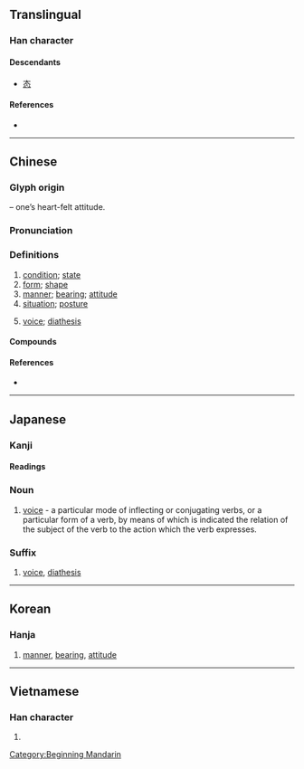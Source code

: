 {{also|态|熊}}
{{character info/new}}
==Translingual==

===Han character===
{{Han char|rn=61|rad=心|as=10|sn=14|four=21331|canj=IPP|ids=⿱能心}}

====Descendants====
* [[态]]

====References====
* {{Han ref|kx=0398.030|dkj=11052|dj=0737.040|hdz=42335.070|uh=614B|ud=24907|bh=BA41|bd=47681}}

----

==Chinese==
{{zh-forms|s=态}}

===Glyph origin===
{{Han etym}}
{{Han compound|能|心|t2=heart|ls=psc|c1=p|c2=s}} – one’s heart-felt attitude.

===Pronunciation===
{{zh-pron
|m=tài
|c=taai3
|mn=thài/tw:thāi
|mc=y
|oc=y
|cat=n
}}

===Definitions===
{{zh-hanzi}}

# [[condition]]; [[state]]
# [[form]]; [[shape]]
# [[manner]]; [[bearing]]; [[attitude]]
# [[situation]]; [[posture]]
# {{lb|zh|grammar}} [[voice]]; [[diathesis]]

====Compounds====
{{zh-der|一反常態|三態|不勝之態|世態|世態人情|世態炎涼|事態|交態|低姿態|作態|像態|儀態|儀態萬千|儀態萬方|兒女態|凝態|動態|動態平衡|千嬌百態|千態萬狀|千狀萬態|固態|型態|失態|女兒意態|女兒態|姿態|媚態|嬌態|完全變態|容態|富態|小兒之態|尤態|層態|巔峰狀態|常態|常態分班|常態法|形態|形態學|心態|心理變態|忸怩作態|性變態|情態|惺惺作態|意態|意識型態|意識形態|態勢|態度|態度冷靜|態度嚴肅|憨態|故態|故態復萌|柔情綽態|殊豔尤態|氣態|氣態溶液|液態|液態氧|液態溶液|淫情浪態|炎涼世態|物態|物質三態|狀態|狂奴故態|狂態|玻璃狀態|生態|生態地位|生態工程|生態平衡|生態環境|生態系|生態結構|生態農業|生活型態|生活態度|異態|病態|盡態極妍|社會病態|神態|神態自如|神態自若|窘態|窘態畢露|窘態百出|緊急狀態|老態|老態龍鍾|膠著狀態|自然生態|舊態復萌|舞態生風|表態|表態句|裝腔作態|觀念形態|變態|變態心理|超固態|逸態橫生|醉態|醜態|醜態畢露|醜態百出|靜態|靜態說|風態|風雲變態|飽和狀態|體態|體態輕盈|高情逸態}}

====References====
* {{R:nan:thcwdq}}

[[Category:Beginning Mandarin]]

----

==Japanese==

===Kanji===
{{ja-kanji|grade=5|rs=心10}}

====Readings====
{{ja-readings
|goon=たい
|kanon=たい
|kun=さま-, わざ-と
}}

===Noun===
{{ja-noun|たい}}

# {{lb|ja|grammar|sort=たい}} [[voice]] - a particular mode of inflecting or conjugating verbs, or a particular form of a verb, by means of which is indicated the relation of the subject of the verb to the action which the verb expresses.

===Suffix===
{{ja-pos|suffix|たい}}

# {{lb|ja|grammar|sort=たい}} [[voice]], [[diathesis]]

----

==Korean==

===Hanja===
{{ko-hanja|hangeul=태|eumhun=|rv=tae|mr=t'ae|y=thay}}

# [[manner]], [[bearing]], [[attitude]]

----

==Vietnamese==

===Han character===
{{vi-hantu|[[thái]], [[thói]]|rs=心10}}

# {{defn|lang=vi|sort=心10}}